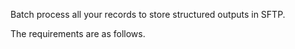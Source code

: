 Batch process all your records to store structured outputs in SFTP.

The requirements are as follows.


<SharedSFTP />
<SharedSFTPCLIAPI />